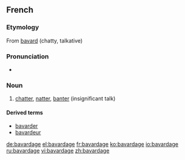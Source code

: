 ==French==

===Etymology===
From [[bavard]] (chatty, talkative)

===Pronunciation===
* {{audio|Fr-bavardage.ogg|Audio}}

===Noun===
{{fr-noun|m}}

# [[chatter]], [[natter]], [[banter]] (insignificant talk)

====Derived terms====
*[[bavarder]]
*[[bavardeur]]

[[de:bavardage]]
[[el:bavardage]]
[[fr:bavardage]]
[[ko:bavardage]]
[[io:bavardage]]
[[ru:bavardage]]
[[vi:bavardage]]
[[zh:bavardage]]